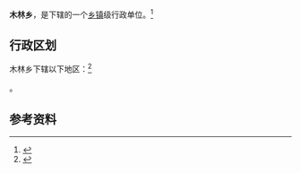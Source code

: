 {{中国乡级行政区|62/08/23/203/000}}

'''木林乡'''，是{{PRC admin/fullname|62/08/23/203/000|3}}下辖的一个[[乡镇|乡镇]]级行政单位。<ref>{{PRC admin/ref sgc|{{PRC admin/parent|62/08/23/203/000}}}}</ref>

== 行政区划 ==

木林乡下辖以下地区：<ref>{{PRC admin/ref sgc|62/08/23/203/000}}</ref>

{{PRC admin/children|62/08/23/203/000}}。

== 参考资料 ==

{{reflist}}

{{行政区划小作品}}
{{PRC admin/navcat|62/08/23/203/000}}